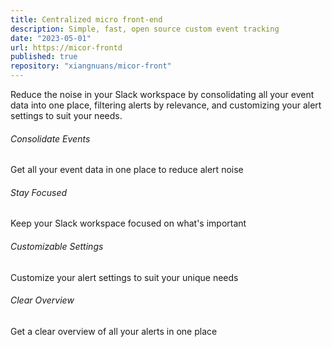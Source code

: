 ```yaml
---
title: Centralized micro front-end
description: Simple, fast, open source custom event tracking
date: "2023-05-01"
url: https://micor-frontd
published: true
repository: "xiangnuans/micor-front"
---
```


Reduce the noise in your Slack workspace by consolidating all your event data into one place, filtering alerts by relevance, and customizing your alert settings to suit your needs.

###### Consolidate Events

Get all your event data in one place to reduce alert noise

###### Stay Focused

Keep your Slack workspace focused on what's important

###### Customizable Settings

Customize your alert settings to suit your unique needs

###### Clear Overview

Get a clear overview of all your alerts in one place
